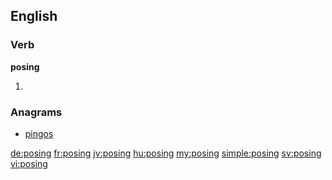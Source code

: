 ==English==

===Verb===
'''posing'''

# {{present participle of|pose}}

===Anagrams===
* [[pingos#English|pingos]]

[[de:posing]]
[[fr:posing]]
[[jv:posing]]
[[hu:posing]]
[[my:posing]]
[[simple:posing]]
[[sv:posing]]
[[vi:posing]]